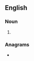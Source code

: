 ==English==

===Noun===
{{head|en|noun form}}

# {{plural of|amirate|lang=en}}

===Anagrams===
* {{anagrams|en|a=aaeimrst|Aramites|Artemisa|artemias}}